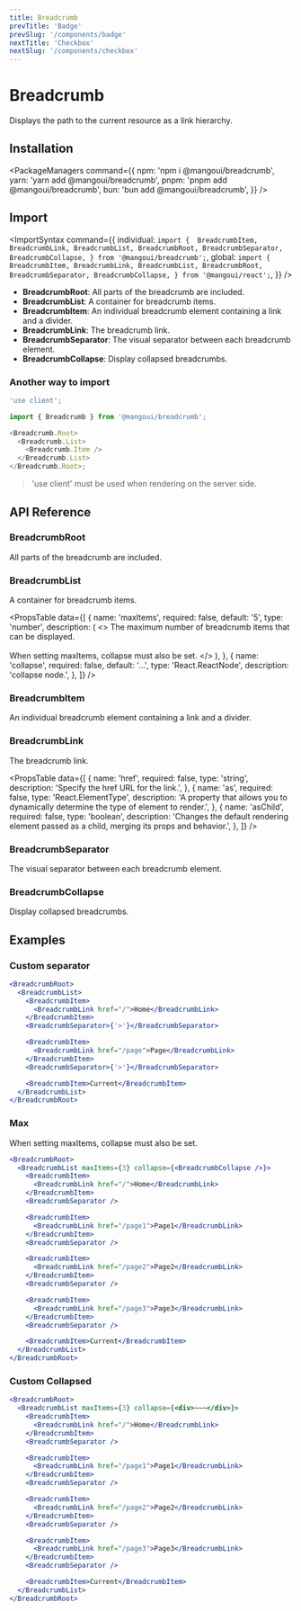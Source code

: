 ```yaml
---
title: Breadcrumb
prevTitle: 'Badge'
prevSlug: '/components/badge'
nextTitle: 'Checkbox'
nextSlug: '/components/checkbox'
---
```


# Breadcrumb

<Description>Displays the path to the current resource as a link hierarchy.</Description>

<DemoContainer>
  <BreadcrumbDemo />
  <DemoCodeBlock component="breadcrumb" />
</DemoContainer>

## Installation

<PackageManagers
  command={{
    npm: 'npm i @mangoui/breadcrumb',
    yarn: 'yarn add @mangoui/breadcrumb',
    pnpm: 'pnpm add @mangoui/breadcrumb',
    bun: 'bun add @mangoui/breadcrumb',
  }}
/>

## Import

<ImportSyntax
  command={{
    individual: `import { 
  BreadcrumbItem,
  BreadcrumbLink,
  BreadcrumbList,
  BreadcrumbRoot,
  BreadcrumbSeparator,
  BreadcrumbCollapse,
} from '@mangoui/breadcrumb';`,
    global: `import { 
  BreadcrumbItem,
  BreadcrumbLink,
  BreadcrumbList,
  BreadcrumbRoot,
  BreadcrumbSeparator,
  BreadcrumbCollapse,
} from '@mangoui/react';`,
  }}
/>

- **BreadcrumbRoot**: All parts of the breadcrumb are included.
- **BreadcrumbList**: A container for breadcrumb items.
- **BreadcrumbItem**: An individual breadcrumb element containing a link and a divider.
- **BreadcrumbLink**: The breadcrumb link.
- **BreadcrumbSeparator**: The visual separator between each breadcrumb element.
- **BreadcrumbCollapse**: Display collapsed breadcrumbs.

### Another way to import

```js
'use client';

import { Breadcrumb } from '@mangoui/breadcrumb';

<Breadcrumb.Root>
  <Breadcrumb.List>
    <Breadcrumb.Item />
  </Breadcrumb.List>
</Breadcrumb.Root>;
```

> 'use client' must be used when rendering on the server side.

## API Reference

### BreadcrumbRoot

All parts of the breadcrumb are included.

### BreadcrumbList

A container for breadcrumb items.

<PropsTable
  data={[
    {
      name: 'maxItems',
      required: false,
      default: '5',
      type: 'number',
      description: (
        <>
          The maximum number of breadcrumb items that can be displayed.
          <br />
          <br />
          When setting maxItems, collapse must also be set.
        </>
      ),
    },
    {
      name: 'collapse',
      required: false,
      default: '...',
      type: 'React.ReactNode',
      description: 'collapse node.',
    },
  ]}
/>

### BreadcrumbItem

An individual breadcrumb element containing a link and a divider.

### BreadcrumbLink

The breadcrumb link.

<PropsTable
  data={[
    {
      name: 'href',
      required: false,
      type: 'string',
      description: 'Specify the href URL for the link.',
    },
    {
      name: 'as',
      required: false,
      type: 'React.ElementType',
      description:
        'A property that allows you to dynamically determine the type of element to render.',
    },
    {
      name: 'asChild',
      required: false,
      type: 'boolean',
      description:
        'Changes the default rendering element passed as a child, merging its props and behavior.',
    },
  ]}
/>

### BreadcrumbSeparator

The visual separator between each breadcrumb element.

### BreadcrumbCollapse

Display collapsed breadcrumbs.

## Examples

### Custom separator

```jsx
<BreadcrumbRoot>
  <BreadcrumbList>
    <BreadcrumbItem>
      <BreadcrumbLink href="/">Home</BreadcrumbLink>
    </BreadcrumbItem>
    <BreadcrumbSeparator>{'>'}</BreadcrumbSeparator>

    <BreadcrumbItem>
      <BreadcrumbLink href="/page">Page</BreadcrumbLink>
    </BreadcrumbItem>
    <BreadcrumbSeparator>{'>'}</BreadcrumbSeparator>

    <BreadcrumbItem>Current</BreadcrumbItem>
  </BreadcrumbList>
</BreadcrumbRoot>
```

### Max

When setting maxItems, collapse must also be set.

```jsx
<BreadcrumbRoot>
  <BreadcrumbList maxItems={3} collapse={<BreadcrumbCollapse />}>
    <BreadcrumbItem>
      <BreadcrumbLink href="/">Home</BreadcrumbLink>
    </BreadcrumbItem>
    <BreadcrumbSeparator />

    <BreadcrumbItem>
      <BreadcrumbLink href="/page1">Page1</BreadcrumbLink>
    </BreadcrumbItem>
    <BreadcrumbSeparator />

    <BreadcrumbItem>
      <BreadcrumbLink href="/page2">Page2</BreadcrumbLink>
    </BreadcrumbItem>
    <BreadcrumbSeparator />

    <BreadcrumbItem>
      <BreadcrumbLink href="/page3">Page3</BreadcrumbLink>
    </BreadcrumbItem>
    <BreadcrumbSeparator />

    <BreadcrumbItem>Current</BreadcrumbItem>
  </BreadcrumbList>
</BreadcrumbRoot>
```

### Custom Collapsed

```jsx
<BreadcrumbRoot>
  <BreadcrumbList maxItems={3} collapse={<div>~~~</div>}>
    <BreadcrumbItem>
      <BreadcrumbLink href="/">Home</BreadcrumbLink>
    </BreadcrumbItem>
    <BreadcrumbSeparator />

    <BreadcrumbItem>
      <BreadcrumbLink href="/page1">Page1</BreadcrumbLink>
    </BreadcrumbItem>
    <BreadcrumbSeparator />

    <BreadcrumbItem>
      <BreadcrumbLink href="/page2">Page2</BreadcrumbLink>
    </BreadcrumbItem>
    <BreadcrumbSeparator />

    <BreadcrumbItem>
      <BreadcrumbLink href="/page3">Page3</BreadcrumbLink>
    </BreadcrumbItem>
    <BreadcrumbSeparator />

    <BreadcrumbItem>Current</BreadcrumbItem>
  </BreadcrumbList>
</BreadcrumbRoot>
```
